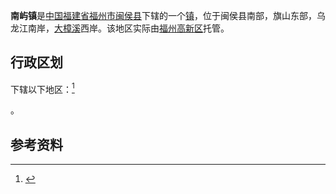 {{中国乡级行政区|35/01/21/102/000
| 行政区全称 = 南屿镇
| 景观照片文件名 = 
| 景观照片描述 = 
| 汉语拼音 = 
| 通用拼音 = 
| 注音符號 = 
| 其它标音类型1 = 
| 其它标音1 = 
| 其它标音类型2 = 
| 其它标音2 = 
| 其它语言类型1 = 
| 其它语言地名1 = 
| 其它语言类型2 = 
| 其它语言地名2 = 
| 上级行政区 = [[福建省|福建省]][[福州市|福州市]][[闽侯县|闽侯县]]
| 行政区类别 = [[行政建制镇|行政建制镇]]
| 总面积 = 170平方公里
| 户籍人口 = 23387户
| 户籍人口年份 = 2021
| 常住人口 = 7万
| 常住人口年份 = 2021
| 人口密度 = 
| 行政区划 = 
| 官方网站 = 
| 政府驻地 = 南旗村
| 邮政编码 = 
| 电话区号 = 591
| 毗邻行政区 = [[上街镇|上街镇]]、[[南通镇|南通镇]]<br>[[永泰县|永泰县]][[葛岭镇|葛岭镇]]
| 位置图文件名 = 
| 位置图描述 = 
}}
'''南屿镇'''是[[中华人民共和国|中国]][[福建省|福建省]][[福州市|福州市]][[闽侯县|闽侯县]]下辖的一个[[镇|镇]]，位于闽侯县南部，旗山东部，乌龙江南岸，[[大樟溪|大樟溪]]西岸。该地区实际由[[福州高新区|福州高新区]]托管。

== 行政区划 ==
{{PAGENAMEBASE}}下辖以下地区：<ref>{{PRC admin/ref sgc|35/01/21/102/000}}</ref>

{{PRC admin/children|35/01/21/102/000}}。

== 参考资料 ==
{{reflist}}

{{PRC admin/navcat|35/01/21/102/000}}